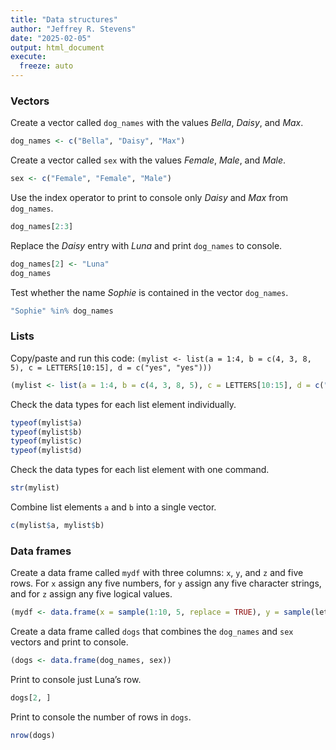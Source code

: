 ```yaml
---
title: "Data structures"
author: "Jeffrey R. Stevens"
date: "2025-02-05"
output: html_document
execute:
  freeze: auto
---
```


<!-- ## In-class coding -->

<!-- Make a sequence from 0 to 100 in steps of 10. -->
<!-- ```{r} -->
<!-- seq(0, 100, 10) -->
<!-- ``` -->

<!-- Create a repetition of “yes” and “no” with 10 instance of each, alternating between the two. Then make one with 10 "yes" and then 10 "no". -->
<!-- ```{r} -->
<!-- rep(c("yes", "no"), times = 10) -->
<!-- rep(c("yes", "no"), each = 10) -->
<!-- ``` -->


<!-- Add the argument `n = 10` to `head(mtcars)`. What does this do? -->
<!-- ```{r} -->
<!-- head(mtcars, n =  10) -->
<!-- ``` -->


<!-- ## Extra coding practice -->

### Vectors

Create a vector called  `dog_names` with the values _Bella_, _Daisy_, and _Max_.
```r
dog_names <- c("Bella", "Daisy", "Max")
```

Create a vector called `sex` with the values _Female_, _Male_, and _Male_.
```r
sex <- c("Female", "Female", "Male")
```

Use the index operator to print to console only _Daisy_ and _Max_ from `dog_names`.
```r
dog_names[2:3]
```

Replace the _Daisy_ entry with _Luna_ and print `dog_names` to console.
```r
dog_names[2] <- "Luna"
dog_names
```

Test whether the name _Sophie_ is contained in the vector `dog_names`.
```r
"Sophie" %in% dog_names
```


### Lists

Copy/paste and run this code: `(mylist <- list(a = 1:4, b = c(4, 3, 8, 5), c = LETTERS[10:15], d = c("yes", "yes")))`

```r
(mylist <- list(a = 1:4, b = c(4, 3, 8, 5), c = LETTERS[10:15], d = c("yes", "yes")))
```

Check the data types for each list element individually.
```r
typeof(mylist$a)
typeof(mylist$b)
typeof(mylist$c)
typeof(mylist$d)
```

Check the data types for each list element with one command.
```r
str(mylist)
```

Combine list elements `a` and `b` into a single vector.
```r
c(mylist$a, mylist$b)
```

### Data frames

Create a data frame called `mydf` with three columns: `x`, `y`, and `z` and five rows. For `x` assign any five numbers, for `y` assign any five character strings, and for `z` assign any five logical values.
```r
(mydf <- data.frame(x = sample(1:10, 5, replace = TRUE), y = sample(letters, 5), z = sample(c(TRUE, FALSE), 5, replace = TRUE)))
```

Create a data frame called `dogs` that combines the `dog_names` and `sex` vectors and print to console.
```r
(dogs <- data.frame(dog_names, sex))
```

Print to console just Luna's row.
```r
dogs[2, ]
```

Print to console the number of rows in `dogs`.
```r
nrow(dogs)
```

